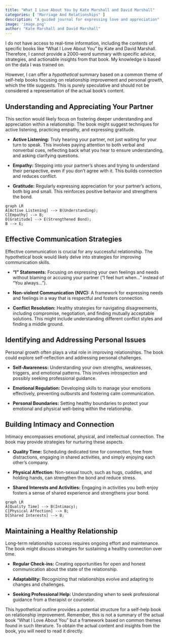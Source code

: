 ```yaml
---
title: "What I Love About You by Kate Marshall and David Marshall"
categories: [ "Marriage And Relationships" ]
description: "A guided journal for expressing love and appreciation"
image: 'image.png'
author: "Kate Marshall and David Marshall"
---
```

I do not have access to real-time information, including the contents of specific books like "What I Love About You" by Kate and David Marshall.  Therefore, I cannot provide a 2000-word summary with specific advice, strategies, and actionable insights from that book.  My knowledge is based on the data I was trained on.

However, I can offer a *hypothetical* summary based on a common theme of self-help books focusing on relationship improvement and personal growth, which the title suggests.  This is purely speculative and should not be considered a representation of the actual book's content.


## Understanding and Appreciating Your Partner

This section would likely focus on fostering deeper understanding and appreciation within a relationship.  The book might suggest techniques for active listening, practicing empathy, and expressing gratitude.

* **Active Listening:**  Truly hearing your partner, not just waiting for your turn to speak. This involves paying attention to both verbal and nonverbal cues, reflecting back what you hear to ensure understanding, and asking clarifying questions.

* **Empathy:** Stepping into your partner's shoes and trying to understand their perspective, even if you don't agree with it.  This builds connection and reduces conflict.

* **Gratitude:** Regularly expressing appreciation for your partner's actions, both big and small.  This reinforces positive behavior and strengthens the bond.

```mermaid
graph LR
A[Active Listening] --> B(Understanding);
C[Empathy] --> B;
D[Gratitude] --> E(Strengthened Bond);
B --> E;
```

## Effective Communication Strategies

Effective communication is crucial for any successful relationship. The hypothetical book would likely delve into strategies for improving communication skills.

* **"I" Statements:**  Focusing on expressing your own feelings and needs without blaming or accusing your partner ("I feel hurt when..." instead of "You always...").

* **Non-violent Communication (NVC):**  A framework for expressing needs and feelings in a way that is respectful and fosters connection.

* **Conflict Resolution:**  Healthy strategies for navigating disagreements, including compromise, negotiation, and finding mutually acceptable solutions.  This might include understanding different conflict styles and finding a middle ground.


## Identifying and Addressing Personal Issues

Personal growth often plays a vital role in improving relationships.  The book could explore self-reflection and addressing personal challenges.

* **Self-Awareness:** Understanding your own strengths, weaknesses, triggers, and emotional patterns. This involves introspection and possibly seeking professional guidance.

* **Emotional Regulation:** Developing skills to manage your emotions effectively, preventing outbursts and fostering calm communication.

* **Personal Boundaries:**  Setting healthy boundaries to protect your emotional and physical well-being within the relationship.


## Building Intimacy and Connection

Intimacy encompasses emotional, physical, and intellectual connection.  The book may provide strategies for nurturing these aspects.

* **Quality Time:**  Scheduling dedicated time for connection, free from distractions, engaging in shared activities, and simply enjoying each other's company.

* **Physical Affection:**  Non-sexual touch, such as hugs, cuddles, and holding hands, can strengthen the bond and reduce stress.

* **Shared Interests and Activities:**  Engaging in activities you both enjoy fosters a sense of shared experience and strengthens your bond.

```mermaid
graph LR
A[Quality Time] --> B(Intimacy);
C[Physical Affection] --> B;
D[Shared Interests] --> B;
```


## Maintaining a Healthy Relationship

Long-term relationship success requires ongoing effort and maintenance.  The book might discuss strategies for sustaining a healthy connection over time.

* **Regular Check-ins:**  Creating opportunities for open and honest communication about the state of the relationship.

* **Adaptability:**  Recognizing that relationships evolve and adapting to changes and challenges.

* **Seeking Professional Help:**  Understanding when to seek professional guidance from a therapist or counselor.


This hypothetical outline provides a potential structure for a self-help book on relationship improvement.  Remember, this is not a summary of the actual book "What I Love About You" but a framework based on common themes found in such literature. To obtain the actual content and insights from the book, you will need to read it directly.

